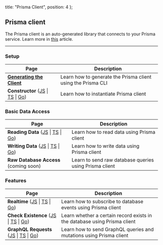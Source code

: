 
  title: "Prisma Client",
  position: 4
};

## Prisma client

The Prisma client is an auto-generated library that connects to your Prisma service. Learn more in [this](https://www.prisma.io/blog/prisma-client-beta-ahph4o1umail/) article.

---

### Setup

| Page                                                     | Description                                                  |
| -------------------------------------------------------- | ------------------------------------------------------------ |
| [**Generating the Client**](rsc1)                        | Learn how to generate the Prisma client using the Prisma CLI |
| **Constructor** ([JS](rsc4) \| [TS](rsc5) \| [Go](go02)) | Learn how to instantiate Prisma client                       |

### Basic Data Access

| Page                                                      | Description                                            |
| --------------------------------------------------------- | ------------------------------------------------------ |
| **Reading Data** ([JS](rsc2) \| [TS](rsc3) \| [Go](go05)) | Learn how to read data using Prisma client             |
| **Writing Data** ([JS](rsc6) \| [TS](rsc7) \| [Go](go08)) | Learn how to write data using Prisma client            |
| **Raw Database Access** (coming soon)                     | Learn to send raw database queries using Prisma client |

### Features

| Page                                                          | Description                                                               |
| ------------------------------------------------------------- | ------------------------------------------------------------------------- |
| **Realtime** ([JS](rsc8) \| [TS](rsc9) \| [Go](go06))         | Learn how to subscribe to database events using Prisma client             |
| **Check Existence** ([JS](pyl1) \| [TS](pyl2) \| [Go](go01))  | Learn whether a certain record exists in the database using Prisma client |
| **GraphQL Requests** ([JS](pyl3) \| [TS](pyl4) \| [Go](go04)) | Learn how to send GraphQL queries and mutations using Prisma client       |

